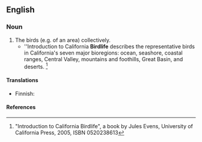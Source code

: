==English==

===Noun===
{{en-noun|-}}

# The birds (e.g. of an area) collectively.
#* ''Introduction to California '''Birdlife''' describes the representative birds in California's seven major bioregions: ocean, seashore, coastal ranges, Central Valley, mountains and foothills, Great Basin, and deserts. <ref>"Introduction to California Birdlife", a book by Jules Evens, University of California Press, 2005, ISBN 0520238613</ref>

====Translations====
{{trans-top}}
* Finnish: {{t-|fi|linnusto}}
{{trans-mid}}
{{trans-bottom}}

====References====
<div class="references-small"><references/></div>
{{count page|[[Wiktionary:Page count]]}}